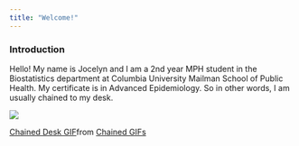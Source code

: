 ```yaml
---
title: "Welcome!"
---
```


### Introduction

Hello! My name is Jocelyn and I am a 2nd year MPH student in the Biostatistics department at Columbia University Mailman School of Public Health. My certificate is in Advanced Epidemiology. So in other words, I am usually chained to my desk.

![](https://tenor.com/view/chained-desk-devil-wears-prada-emily-blunt-chained-to-that-desk-gif-19235316)


<div class="tenor-gif-embed" data-postid="19235316" data-share-method="host" data-aspect-ratio="2.35294" data-width="100%"><a href="https://tenor.com/view/chained-desk-devil-wears-prada-emily-blunt-chained-to-that-desk-gif-19235316">Chained Desk GIF</a>from <a href="https://tenor.com/search/chained-gifs">Chained GIFs</a></div> <script type="text/javascript" async src="https://tenor.com/embed.js"></script>